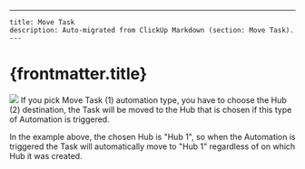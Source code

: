 ---
    title: Move Task
    description: Auto-migrated from ClickUp Markdown (section: Move Task).
    ---

# {frontmatter.title}

![](https://t3837933.p.clickup-attachments.com/t3837933/bd23a5b1-9083-4e9f-8dd2-c4c376a370c8/3.png)
If you pick Move Task (1) automation type, you have to choose the Hub (2) destination, the Task will be moved to the Hub that is chosen if this type of Automation is triggered.

In the example above, the chosen Hub is "Hub 1", so when the Automation is triggered the Task will automatically move to "Hub 1" regardless of on which Hub it was created.
